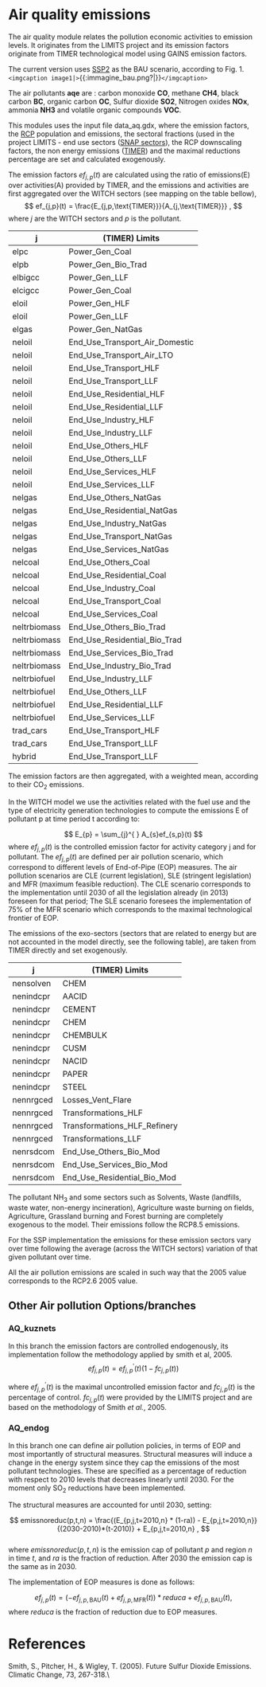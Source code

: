 # Air quality emissions

The air quality module relates the pollution economic activities to
emission levels. It originates from the LIMITS project and
its emission factors originate from TIMER technological model using GAINS emission factors. 

The current version uses [SSP2](ssp_implementation) as the BAU scenario, according to Fig. 1.
`<imgcaption image1|>`{{:immagine_bau.png?|}}`</imgcaption>`

The air pollutants **aqe** are : carbon monoxide **CO**, methane **CH4**, 
black carbon **BC**, organic carbon **OC**, Sulfur dioxide **SO2**,
Nitrogen oxides **NOx**, ammonia **NH3** and volatile organic compounds **VOC**.

This modules uses the input file data_aq.gdx, where the emission factors, the [RCP](http://tntcat.iiasa.ac.at:8787/RcpDb/dsd?Action=htmlpage&page=welcome) population and emissions,
the sectoral fractions (used in the project LIMITS - end use sectors ([SNAP sectors](http://www.emep.int/UniDoc/node7.html)), the RCP downscaling factors,
the non energy emissions ([TIMER](http://www.pbl.nl/sites/default/files/cms/publicaties/461502024.pdf)) and the maximal reductions percentage are set and calculated exogenously.

The emission factors $ef_{j,p}(t)$ are calculated using the ratio of emissions(E) over activities(A) provided by TIMER, and 
the emissions and activities are first aggregated over the WITCH sectors (see mapping on the table bellow), 
$$
 ef_{j,p}(t) = \frac{E_{j,p,\text{TIMER}}}{A_{j,\text{TIMER}}} ,
$$
where $j$ are the WITCH sectors and $p$ is the pollutant.

 | j            | (TIMER) Limits                 | 
 | -            | --------------                 | 
 | elpc         | Power_Gen_Coal                 | 
 | elpb         | Power_Gen_Bio_Trad             | 
 | elbigcc      | Power_Gen_LLF                  | 
 | elcigcc      | Power_Gen_Coal                 | 
 | eloil        | Power_Gen_HLF                  | 
 | eloil        | Power_Gen_LLF                  | 
 | elgas        | Power_Gen_NatGas               | 
 | neloil       | End_Use_Transport_Air_Domestic | 
 | neloil       | End_Use_Transport_Air_LTO      | 
 | neloil       | End_Use_Transport_HLF          | 
 | neloil       | End_Use_Transport_LLF          | 
 | neloil       | End_Use_Residential_HLF        | 
 | neloil       | End_Use_Residential_LLF        | 
 | neloil       | End_Use_Industry_HLF           | 
 | neloil       | End_Use_Industry_LLF           | 
 | neloil       | End_Use_Others_HLF             | 
 | neloil       | End_Use_Others_LLF             | 
 | neloil       | End_Use_Services_HLF           | 
 | neloil       | End_Use_Services_LLF           | 
 | nelgas       | End_Use_Others_NatGas          | 
 | nelgas       | End_Use_Residential_NatGas     | 
 | nelgas       | End_Use_Industry_NatGas        | 
 | nelgas       | End_Use_Transport_NatGas       | 
 | nelgas       | End_Use_Services_NatGas        | 
 | nelcoal      | End_Use_Others_Coal            | 
 | nelcoal      | End_Use_Residential_Coal       | 
 | nelcoal      | End_Use_Industry_Coal          | 
 | nelcoal      | End_Use_Transport_Coal         | 
 | nelcoal      | End_Use_Services_Coal          | 
 | neltrbiomass | End_Use_Others_Bio_Trad        | 
 | neltrbiomass | End_Use_Residential_Bio_Trad   | 
 | neltrbiomass | End_Use_Services_Bio_Trad      | 
 | neltrbiomass | End_Use_Industry_Bio_Trad      | 
 | neltrbiofuel | End_Use_Industry_LLF           | 
 | neltrbiofuel | End_Use_Others_LLF             | 
 | neltrbiofuel | End_Use_Residential_LLF        | 
 | neltrbiofuel | End_Use_Services_LLF           | 
 | trad_cars    | End_Use_Transport_HLF          | 
 | trad_cars    | End_Use_Transport_LLF          | 
 | hybrid       | End_Use_Transport_LLF          | 


The emission factors are then aggregated, with a weighted mean, according to their CO$_2$ emissions.

In the WITCH model we use the activities related with the fuel use and the type of electricity generation technologies
to compute the emissions E of pollutant p at time period t according to:

$$
 E_{p} = \sum_{j}^{ } A_{s}ef_{s,p}(t)
$$
where $ef_{j,p}(t)$ is the controlled emission factor for activity category j and for pollutant.
The $ef_{j,p}(t)$ are defined per air pollution scenario, which correspond to different levels of End-of-Pipe (EOP) measures. The air pollution scenarios are CLE (current legislation), SLE (stringent legislation) and MFR (maximum feasible reduction). The CLE scenario corresponds to the implementation until 2030 of all the legislation already (in 2013) foreseen for that period; The SLE scenario foresees the implementation of 75% of the MFR scenario which corresponds to the maximal technological frontier of EOP. 

The emissions of the exo-sectors (sectors that are related to energy but are not accounted in the model directly, see the following table), are taken from TIMER directly and set exogenously. 

 | j         | (TIMER) Limits               | 
 | -         | --------------               | 
 | nensolven | CHEM                         | 
 | nenindcpr | AACID                        | 
 | nenindcpr | CEMENT                       | 
 | nenindcpr | CHEM                         | 
 | nenindcpr | CHEMBULK                     | 
 | nenindcpr | CUSM                         | 
 | nenindcpr | NACID                        | 
 | nenindcpr | PAPER                        | 
 | nenindcpr | STEEL                        | 
 | nennrgced | Losses_Vent_Flare            | 
 | nennrgced | Transformations_HLF          | 
 | nennrgced | Transformations_HLF_Refinery | 
 | nennrgced | Transformations_LLF          | 
 | nenrsdcom | End_Use_Others_Bio_Mod       | 
 | nenrsdcom | End_Use_Services_Bio_Mod     | 
 | nenrsdcom | End_Use_Residential_Bio_Mod  | 

The pollutant NH$_3$ and some sectors such as Solvents, Waste (landfills, waste water, non-energy incineration), Agriculture waste burning on fields, Agriculture, Grassland burning and Forest burning are completely exogenous to the model. Their emissions follow the RCP8.5 emissions.

For the SSP implementation the emissions for these emission sectors vary over time following the average (across the WITCH sectors) variation of that given pollutant over time.

All the air pollution emissions are scaled in such way that the 2005 value corresponds to the RCP2.6 2005 value.

## Other Air pollution Options/branches

### AQ_kuznets

In this branch the emission factors are controlled endogenously, its implementation follow the methodology applied by smith et al, 2005.
$$
 ef_{j,p}(t)=ef_{j,p}^{'}(t)\left ( 1 - fc_{j,p}(t) \right )
$$

where $ef_{j,p}^{'}(t)$ is the maximal uncontrolled emission factor and $fc_{j,p}(t)$ is the percentage of control.
$fc_{j,p}(t)$ were provided by the LIMITS project and are based on the methodology of Smith *et al.*, 2005.

### AQ_endog

In this branch one can define air pollution policies, in terms of EOP and most importantly of structural measures. 
Structural measures will induce a change in the energy system since they cap the emissions of the most pollutant technologies.
These are specified as a percentage of reduction with respect to 2010 levels that decreases linearly until 2030. For the moment only SO$_2$ reductions have been implemented.

The structural measures are accounted for until 2030, setting:    

$$
emissnoreduc(p,t,n) =  \frac{(E_{p,j,t=2010,n} * (1-ra)) - E_{p,j,t=2010,n}}{(2030-2010)*(t-2010)} + E_{p,j,t=2010,n} ,
$$  
where $emissnoreduc(p,t,n)$ is the emission cap of pollutant $p$ and region $n$ in time $t$, and $ra$ is the fraction of reduction.
After 2030 the emission cap is the same as in 2030.


The implementation of EOP measures is done as follows:

$$
ef_{j,p}(t) = (-ef_{j,p,\text{BAU}}(t) + ef_{j,p,\text{MFR}}(t))*reduca + ef_{j,p,\text{BAU}}(t),
$$
where $reduca$ is the fraction of reduction due to EOP measures.

# References

Smith, S., Pitcher, H., & Wigley, T. (2005). Future Sulfur Dioxide Emissions. Climatic Change, 73, 267-318.\\


